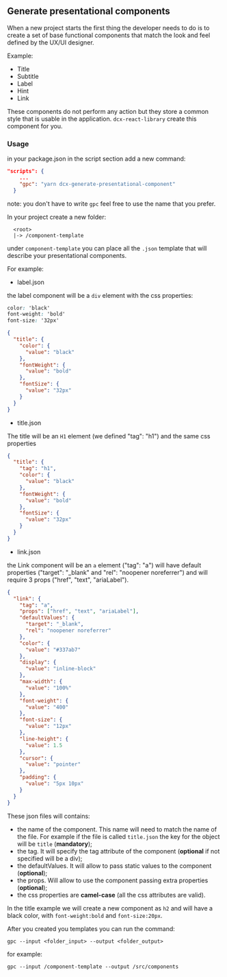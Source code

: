 
<Meta title="DCXLibrary/generate-components" component={FormInput} />

## Generate presentational components

When a new project starts the first thing the developer needs to do is to create a set of base functional components that match the look and feel defined by the UX/UI designer.

Example:

- Title
- Subtitle
- Label
- Hint
- Link

These components do not perform any action but they store a common style that is usable in the application. `dcx-react-library` create this component for you.

### Usage

in your package.json in the script section add a new command:

```json
"scripts": {
    ...
    "gpc": "yarn dcx-generate-presentational-component"
  }
```

note: you don't have to write `gpc` feel free to use the name that you prefer.

In your project create a new folder:

```
  <root>
  |-> /component-template
```

under `component-template` you can place all the `.json` template that will describe your presentational components.

For example:

- label.json

the label component will be a `div` element with the css properties:

```css
color: 'black'
font-weight: 'bold'
font-size: '32px'
```

```json
{
  "title": {
    "color": {
      "value": "black"
    },
    "fontWeight": {
      "value": "bold"
    },
    "fontSize": {
      "value": "32px"
    }
  }
}
```

- title.json

The title will be an `H1` element (we defined "tag": "h1") and the same css properties

```json
{
  "title": {
    "tag": "h1",
    "color": {
      "value": "black"
    },
    "fontWeight": {
      "value": "bold"
    },
    "fontSize": {
      "value": "32px"
    }
  }
}
```

- link.json

the Link component will be an `a` element ("tag": "a") will have default properties ("target": "\_blank" and "rel": "noopener noreferrer") and will require 3 props ("href", "text", "ariaLabel").

```json
{
  "link": {
    "tag": "a",
    "props": ["href", "text", "ariaLabel"],
    "defaultValues": {
      "target": "_blank",
      "rel": "noopener noreferrer"
    },
    "color": {
      "value": "#337ab7"
    },
    "display": {
      "value": "inline-block"
    },
    "max-width": {
      "value": "100%"
    },
    "font-weight": {
      "value": "400"
    },
    "font-size": {
      "value": "12px"
    },
    "line-height": {
      "value": 1.5
    },
    "cursor": {
      "value": "pointer"
    },
    "padding": {
      "value": "5px 10px"
    }
  }
}
```

These json files will contains:

- the name of the component. This name will need to match the name of the file. For example if the file is called `title.json` the key for the object will be `title` (**mandatory**);
- the tag. It will specify the tag attribute of the component (**optional** if not specified will be a div);
- the defaultValues. It will allow to pass static values to the component (**optional**);
- the props. Will allow to use the component passing extra properties (**optional**);
- the css properties are **camel-case** (all the css attributes are valid).

In the title example we will create a new component as `h2` and will have a black color, with `font-weight:bold` and `font-size:20px`.

After you created you templates you can run the command:

```
gpc --input <folder_input> --output <folder_output>

```

for example:

```
gpc --input /component-template --output /src/components

```
